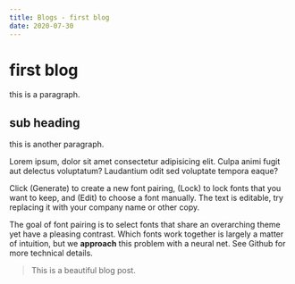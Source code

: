 ```yaml
---
title: Blogs - first blog
date: 2020-07-30
---
```


# first blog

this is a paragraph.

## sub heading

this is another paragraph.

Lorem ipsum, dolor sit amet consectetur adipisicing elit. Culpa animi fugit aut delectus voluptatum? Laudantium odit sed voluptate tempora eaque?

Click (Generate) to create a new font pairing, (Lock) to lock fonts that you want to keep, and (Edit) to choose a font manually. The text is editable, try replacing it with your company name or other copy.

The goal of font pairing is to select fonts that share an overarching theme yet have a pleasing contrast. Which fonts work together is largely a matter of intuition, but we **approach** this problem with a neural net. See Github for more technical details.

> This is a beautiful blog post.

